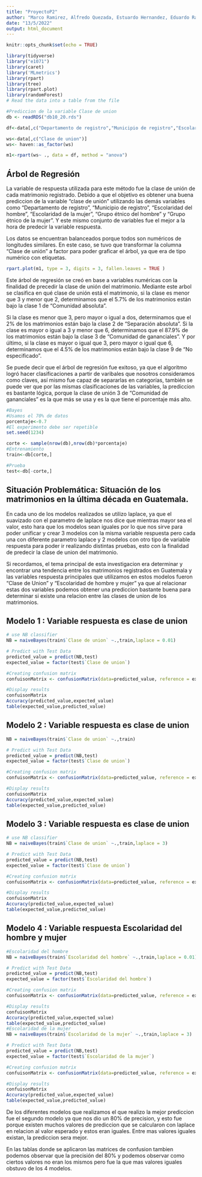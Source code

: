 ```yaml
---
title: "ProyectoP2"
author: "Marco Ramirez, Alfredo Quezada, Estuardo Hernandez, Eduardo Ramirez"
date: "13/5/2022"
output: html_document
---
```


```r
knitr::opts_chunk$set(echo = TRUE)

library(tidyverse)
library("e1071")
library(caret)
library('MLmetrics')
library(rpart)
library(tree)
library(rpart.plot)
library(randomForest)
# Read the data into a table from the file

#Prediccion de la variable Clase de union
db <- readRDS("db10_20.rds")

df<-data[,c("Departamento de registro","Municipio de registro","Escolaridad del hombre","Escolaridad de la mujer","Grupo etnico del hombre","Grupo etnico de la mujer", "Clase de union")]

ws<-data[,c("Clase de union")]
ws<- haven::as_factor(ws)

m1<-rpart(ws~ ., data = df, method = "anova")

```

## Árbol de Regresión

La variable de respuesta utilizada para este método fue la clase de unión de cada matrimonio registrado. Debido a que el objetivo es obtener una buena prediccion de la variable "clase de unión" utilizando las demás variables como "Departamento de registro", "Municipio de registro", "Escolaridad del hombre", "Escolaridad de la mujer", "Grupo étnico del hombre" y "Grupo étnico de la mujer". Y este mismo conjunto de variables fue el mejor a la hora de predecir la variable respuesta.


Los datos se encuentran balanceados porque todos son numéricos de longitudes similares.
En este caso, se tuvo que transformar la columna "Clase de unión" a factor para poder graficar el árbol, ya que era de tipo numérico con etiquetas.

```r
rpart.plot(m1, type = 3, digits = 3, fallen.leaves = TRUE )
```

Este árbol de regresión se creó en base a variables numéricas con la finalidad de precedir la clase de unión del matrimonio. Mediante este arbol se clasifica en qué clase de unión está el matrimonio, si la clase es menor que 3 y menor que 2, determinamos que el 5.7% de los matrimonios están bajo la clase 1 de "Comunidad absoluta".

Si la clase es menor que 3, pero mayor o igual a dos, determinamos que el 2% de los matrimonios están bajo la clase 2 de "Separación absoluta". Si la clase es mayor o igual a 3 y menor que 6, determinamos que el 87.9% de los matrimonios están bajo la clase 3 de "Comunidad de gananciales". Y por último, si la clase es mayor o igual que 3, pero mayor o igual que 6, determinamos que el 4.5% de los matrimonios están bajo la clase 9 de "No especificado".

Se puede decir que el árbol de regresión fue exitoso, ya que el algoritmo logró hacer clasificaciones a partir de varibales que nosotros consideramos como claves, así mismo fue capaz de separarlas en categorías, también se puede ver que por las mismas clasificaciones de las variables, la prediccion es bastante lógica, porque la clase de unión 3 de "Comunidad de gananciales" es la que más se usa y es la que tiene el porcentaje más alto.

```r
#Bayes 
#Usamos el 70% de datos
porcentaje<-0.7
#El experimento debe ser repetible
set.seed(1234)

corte <- sample(nrow(db),nrow(db)*porcentaje)
#Entrenamiento
train<-db[corte,]

#Prueba
test<-db[-corte,]
```

## Situación Problemática: Situación de los matrimonios en la última década en Guatemala.

En cada uno de los modelos realizados se utilizo laplace, ya que el suavizado con el parametro de laplace nos dice que mientras mayor sea el valor, esto hara que los modelos sean iguales por lo que nos sirve para poder unificar y crear 3 modelos con la misma variable respuesta pero cada una con diferente parametro laplace y 2 modelos con otro tipo de variable respuesta para poder ir realizando distintas pruebas, esto con la finalidad de predecir la clase de union del matrimonio.

Si recordamos, el tema principal de esta investigacion era determinar y encontrar una tendencia entre los matrimonios registrados en Guatemala y las variables respuesta principales que utilizamos en estos modelos fueron "Clase de Union" y "Escolaridad de hombre y mujer" ya que al relacionar estas dos variables podemos obtener una prediccion bastante buena para determinar si existe una relacion entre las clases de union de los matrimonios.


## Modelo 1 : Variable respuesta es clase de union

```r

# use NB classifier
NB = naiveBayes(train$`Clase de union` ~.,train,laplace = 0.01)

# Predict with Test Data
predicted_value = predict(NB,test)
expected_value = factor(test$`Clase de union`)

#Creating confusion matrix
confuisonMatrix <- confusionMatrix(data=predicted_value, reference = expected_value)

#Display results 
confuisonMatrix
Accuracy(predicted_value,expected_value)
table(expected_value,predicted_value)

```

## Modelo 2 : Variable respuesta es clase de union

```r

NB = naiveBayes(train$`Clase de union` ~.,train)

# Predict with Test Data
predicted_value = predict(NB,test)
expected_value = factor(test$`Clase de union`)

#Creating confusion matrix
confuisonMatrix <- confusionMatrix(data=predicted_value, reference = expected_value)

#Display results 
confuisonMatrix
Accuracy(predicted_value,expected_value)
table(expected_value,predicted_value)

```

## Modelo 3 : Variable respuesta es clase de union

```r

# use NB classifier
NB = naiveBayes(train$`Clase de union` ~.,train,laplace = 3)

# Predict with Test Data
predicted_value = predict(NB,test)
expected_value = factor(test$`Clase de union`)

#Creating confusion matrix
confuisonMatrix <- confusionMatrix(data=predicted_value, reference = expected_value)

#Display results 
confuisonMatrix
Accuracy(predicted_value,expected_value)
table(expected_value,predicted_value)


```

## Modelo 4 : Variable respuesta Escolaridad del hombre y mujer

```r

#Escolaridad del hombre
NB = naiveBayes(train$`Escolaridad del hombre` ~.,train,laplace = 0.01)

# Predict with Test Data
predicted_value = predict(NB,test)
expected_value = factor(test$`Escolaridad del hombre`)

#Creating confusion matrix
confuisonMatrix <- confusionMatrix(data=predicted_value, reference = expected_value)

#Display results 
confuisonMatrix
Accuracy(predicted_value,expected_value)
table(expected_value,predicted_value)
#Escolaridad de la mujer
NB = naiveBayes(train$`Escolaridad de la mujer` ~.,train,laplace = 3)

# Predict with Test Data
predicted_value = predict(NB,test)
expected_value = factor(test$`Escolaridad de la mujer`)

#Creating confusion matrix
confuisonMatrix <- confusionMatrix(data=predicted_value, reference = expected_value)

#Display results 
confuisonMatrix
Accuracy(predicted_value,expected_value)
table(expected_value,predicted_value)

```
De los diferentes modelos que realizamos el que realizo la mejor prediccion fue el segundo modelo ya que nos dio un 80% de precision, y esto fue porque existen muchos valores de prediccion que se calcularon con laplace en relacion al valor esperado y estos eran iguales. Entre mas valores iguales existan, la prediccion sera mejor.

En las tablas donde se aplicaron las matrices de confusion tambien podemos observar que la precisión del 80% y podemos observar como ciertos valores no eran los mismos pero fue la que mas valores iguales obstuvo de los 4 modelos.
